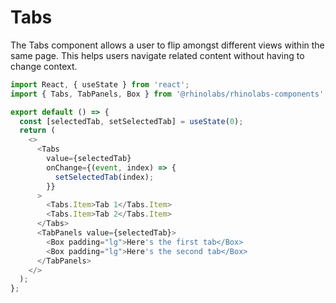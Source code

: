 
<Meta title="Components/Tabs/Codesandbox" />

# Tabs

The Tabs component allows a user to flip amongst different views within the same page. This helps users navigate related content without having to change context.

```js codesandbox=rhinolabs-components
import React, { useState } from 'react';
import { Tabs, TabPanels, Box } from '@rhinolabs/rhinolabs-components';

export default () => {
  const [selectedTab, setSelectedTab] = useState(0);
  return (
    <>
      <Tabs
        value={selectedTab}
        onChange={(event, index) => {
          setSelectedTab(index);
        }}
      >
        <Tabs.Item>Tab 1</Tabs.Item>
        <Tabs.Item>Tab 2</Tabs.Item>
      </Tabs>
      <TabPanels value={selectedTab}>
        <Box padding="lg">Here's the first tab</Box>
        <Box padding="lg">Here's the second tab</Box>
      </TabPanels>
    </>
  );
};
```
